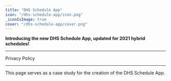 ```yaml
---
title: "DHS Schedule App"
icon: "/dhs-schedule-app/icon.png"
_iconIsImage: true
cover: "/dhs-schedule-app/cover.png"
---
```


<Callout icon="👉" bgColor="red" textColor="red">

**Introducing the new DHS Schedule App, updated for 2021 hybrid schedules!**

</Callout>

---

<PageLink icon="🔒" color="orange" to="/dhs-schedule-app/privacy">

Privacy Policy

</PageLink>

---

This page serves as a case study for the creation of the DHS Schedule App.